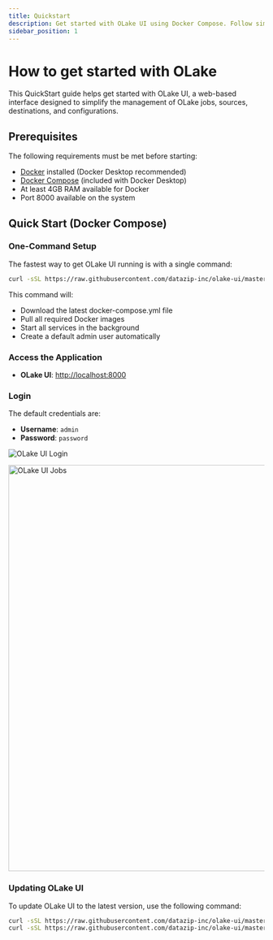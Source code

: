 ```yaml
---
title: Quickstart
description: Get started with OLake UI using Docker Compose. Follow simple steps to deploy, log in, and manage OLake jobs for seamless data replication workflows.
sidebar_position: 1
---
```


# How to get started with OLake
This QuickStart guide helps get started with OLake UI, a web-based interface designed to simplify the management of OLake jobs, sources, destinations, and configurations. 

## Prerequisites

The following requirements must be met before starting:
- [Docker](https://docs.docker.com/get-docker/) installed (Docker Desktop recommended)
- [Docker Compose](https://docs.docker.com/compose/) (included with Docker Desktop)
- At least 4GB RAM available for Docker
- Port 8000 available on the system

## Quick Start (Docker Compose)

### One-Command Setup
The fastest way to get OLake UI running is with a single command:

```bash
curl -sSL https://raw.githubusercontent.com/datazip-inc/olake-ui/master/docker-compose.yml | docker compose -f - up -d
```

This command will:
- Download the latest docker-compose.yml file
- Pull all required Docker images
- Start all services in the background
- Create a default admin user automatically

### Access the Application

- **OLake UI**: [http://localhost:8000](http://localhost:8000)

### Login

The default credentials are:
- **Username**: `admin`
- **Password**: `password`

![OLake UI Login](/img/docs/jobs/olake-job-0.webp)

<div style={{textAlign: 'center'}}>
  <img src="/img/docs/jobs/olake-job.webp" alt="OLake UI Jobs" width="800" loading="lazy" decoding="async" />
</div>

### Updating OLake UI

To update OLake UI to the latest version, use the following command:

```bash
curl -sSL https://raw.githubusercontent.com/datazip-inc/olake-ui/master/docker-compose.yml | docker compose -f - down && \
curl -sSL https://raw.githubusercontent.com/datazip-inc/olake-ui/master/docker-compose.yml | docker compose -f - up -d
```